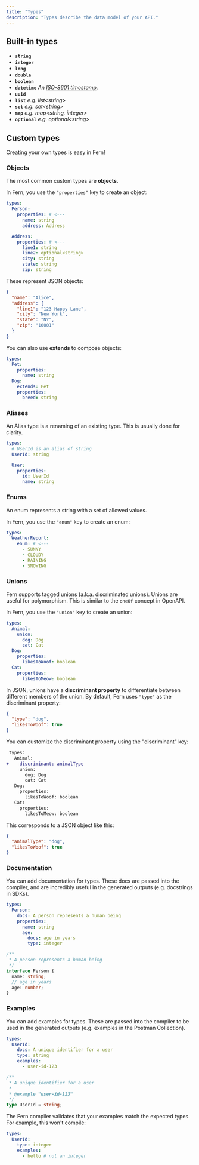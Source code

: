 ```yaml
---
title: "Types"
description: "Types describe the data model of your API."
---
```


## Built-in types

- **`string`**
- **`integer`**
- **`long`**
- **`double`**
- **`boolean`**
- **`datetime`** _An [ISO-8601 timestamp](https://en.wikipedia.org/wiki/ISO_8601)._
- **`uuid`**
- **`list`** _e.g. list\<string\>_
- **`set`** _e.g. set\<string\>_
- **`map`** _e.g. map\<string, integer\>_
- **`optional`** _e.g. optional\<string\>_

## Custom types

Creating your own types is easy in Fern!

### Objects

The most common custom types are **objects**.

In Fern, you use the `"properties"` key to create an object:

```yaml
types:
  Person:
    properties: # <---
      name: string
      address: Address

  Address:
    properties: # <---
      line1: string
      line2: optional<string>
      city: string
      state: string
      zip: string
```

These represent JSON objects:

```json
{
  "name": "Alice",
  "address": {
    "line1": "123 Happy Lane",
    "city": "New York",
    "state": "NY",
    "zip": "10001"
  }
}
```

You can also use **extends** to compose objects:

```yaml
types:
  Pet:
    properties:
      name: string
  Dog:
    extends: Pet
    properties:
      breed: string
```

### Aliases

An Alias type is a renaming of an existing type. This is usually done for clarity.

```yaml
types:
  # UserId is an alias of string
  UserId: string

  User:
    properties:
      id: UserId
      name: string
```

### Enums

An enum represents a string with a set of allowed values.

In Fern, you use the `"enum"` key to create an enum:

```yaml
types:
  WeatherReport:
    enum: # <---
      - SUNNY
      - CLOUDY
      - RAINING
      - SNOWING
```

### Unions

Fern supports tagged unions (a.k.a. discriminated unions). Unions are useful for
polymorphism. This is similar to the `oneOf` concept in OpenAPI.

In Fern, you use the `"union"` key to create an union:

```yaml
types:
  Animal:
    union:
      dog: Dog
      cat: Cat
  Dog:
    properties:
      likesToWoof: boolean
  Cat:
    properties:
      likesToMeow: boolean
```

In JSON, unions have a **discriminant property** to differentiate between
different members of the union. By default, Fern uses `"type"` as the
discriminant property:

```json
{
  "type": "dog",
  "likesToWoof": true
}
```

You can customize the discriminant property using the "discriminant" key:

```diff
 types:
   Animal:
+    discriminant: animalType
     union:
       dog: Dog
       cat: Cat
   Dog:
     properties:
       likesToWoof: boolean
   Cat:
     properties:
       likesToMeow: boolean
```

This corresponds to a JSON object like this:

```json
{
  "animalType": "dog",
  "likesToWoof": true
}
```

### Documentation

You can add documentation for types. These docs are passed into the compiler,
and are incredibly useful in the generated outputs (e.g. docstrings in SDKs).

```yaml
types:
  Person:
    docs: A person represents a human being
    properties:
      name: string
      age:
        docs: age in years
        type: integer
```

```typescript Generated TypeScript SDK
/**
 * A person represents a human being
 */
interface Person {
  name: string;
  // age in years
  age: number;
}
```

### Examples

You can add examples for types. These are passed into the compiler to be used in
the generated outputs (e.g. examples in the Postman Collection).

```yaml
types:
  UserId:
    docs: A unique identifier for a user
    type: string
    examples:
      - user-id-123
```

```typescript Generated TypeScript SDK
/**
 * A unique identifier for a user
 *
 * @example "user-id-123"
 */
type UserId = string;
```

The Fern compiler validates that your examples match the expected types. For
example, this won't compile:

```yaml
types:
  UserId:
    type: integer
    examples:
      - hello # not an integer
```
